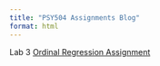 ```yaml
---
title: "PSY504 Assignments Blog"
format: html
---
```


Lab 3 [Ordinal Regression Assignment](assignments/ordinal_regression.html)
